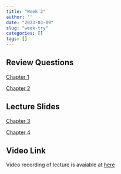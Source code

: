 ```yaml
---
title: "Week 2"
author: ''
date: "2023-03-09"
slug: "week-try"
categories: []
tags: []
---
```

## Review Questions

[Chapter 1](/pdf/M01_Toda3929_12E_IM_C01.pdf)

[Chapter 2](/pdf/M02_Toda3929_12E_IM_C02.pdf)

## Lecture Slides

[Chapter 3](/pdf/TodaroSmith_EconDev_ch03.pdf)

[Chapter 4](/pdf/TodaroSmith_EconDev_ch04.pdf)

## Video Link

Video recording of lecture is avaiable at [here](https://ksu.zoom.us/rec/play/-CirbTORs-CaZUGzGifuALpyMNxr78VKpCBauSynKTLtXWLm0ZWBnulScAm60MKkCxBMkIjG7sEFoYci.LBEy2JJsETcJFLu7?continueMode=true&_x_zm_rtaid=ONBzi_6BROWlKFiLE35xhA.1678374032031.aa3fd126101587d93f6abbbfa5856cdc&_x_zm_rhtaid=989)



